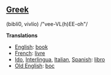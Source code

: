 ==[[Greek]]== (bibl&iacute;0, vivl&iacute;o) /"vee-VL(h)EE-oh"/

'''Translations'''

*[[English]]: [[book]]
*[[French]]: [[livre]]
*[[Ido]], [[Interlingua]], [[Italian]], [[Spanish]]: [[libro]]
*[[Old English]]: [[boc]]